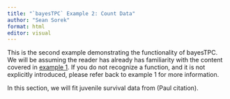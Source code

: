 ```yaml
---
title: "`bayesTPC` Example 2: Count Data"
author: "Sean Sorek"
format: html
editor: visual
---
```


This is the second example demonstrating the functionality of bayesTPC. We will be assuming the reader has already has familiarity with the content covered in [example 1](https://seansorek.github.io/bayesTPC/pages/example1.html). If you do not recognize a function, and it is not explicitly introduced, please refer back to example 1 for more information.

In this section, we will fit juvenile survival data from (Paul citation).